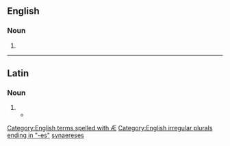 {{also|synaereses}}

==English==

===Noun===
{{head|en|noun plural form}}

# {{plural of|synæresis|lang=en}}

[[Category:English terms spelled with Æ]]
[[Category:English irregular plurals ending in "-es"]]

----

==Latin==

===Noun===
{{la-noun-form|synæresēs|f}}

# {{alternative typography of|synaeresis|synaeresēs|lang=la}}
#* {{seecites|lang=la}}

[[Category:Latin terms spelled with Æ|synaereses]]